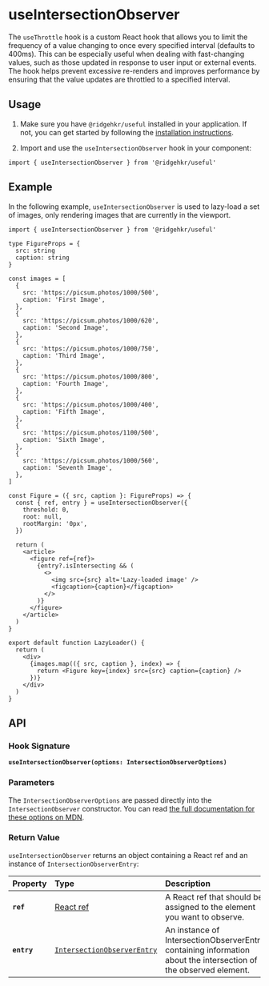 
# useIntersectionObserver

The `useThrottle` hook is a custom React hook that allows you to limit the frequency of a value changing to once every specified interval (defaults to 400ms). This can be especially useful when dealing with fast-changing values, such as those updated in response to user input or external events. The hook helps prevent excessive re-renders and improves performance by ensuring that the value updates are throttled to a specified interval.

## Usage

1. Make sure you have `@ridgehkr/useful` installed in your application. If not, you can get started by following the [installation instructions](/#getting-started).

2. Import and use the `useIntersectionObserver` hook in your component:

```tsx
import { useIntersectionObserver } from '@ridgehkr/useful'
```

## Example

In the following example, `useIntersectionObserver` is used to lazy-load a set of images, only rendering images that are currently in the viewport.

```tsx /useIntersectionObserver/ filename="LazyLoader.tsx"
import { useIntersectionObserver } from '@ridgehkr/useful'

type FigureProps = {
  src: string
  caption: string
}

const images = [
  {
    src: 'https://picsum.photos/1000/500',
    caption: 'First Image',
  },
  {
    src: 'https://picsum.photos/1000/620',
    caption: 'Second Image',
  },
  {
    src: 'https://picsum.photos/1000/750',
    caption: 'Third Image',
  },
  {
    src: 'https://picsum.photos/1000/800',
    caption: 'Fourth Image',
  },
  {
    src: 'https://picsum.photos/1000/400',
    caption: 'Fifth Image',
  },
  {
    src: 'https://picsum.photos/1100/500',
    caption: 'Sixth Image',
  },
  {
    src: 'https://picsum.photos/1000/560',
    caption: 'Seventh Image',
  },
]

const Figure = ({ src, caption }: FigureProps) => {
  const { ref, entry } = useIntersectionObserver({
    threshold: 0,
    root: null,
    rootMargin: '0px',
  })

  return (
    <article>
      <figure ref={ref}>
        {entry?.isIntersecting && (
          <>
            <img src={src} alt='Lazy-loaded image' />
            <figcaption>{caption}</figcaption>
          </>
        )}
      </figure>
    </article>
  )
}

export default function LazyLoader() {
  return (
    <div>
      {images.map(({ src, caption }, index) => {
        return <Figure key={index} src={src} caption={caption} />
      })}
    </div>
  )
}
```

## API

### Hook Signature

**`useIntersectionObserver(options: IntersectionObserverOptions)`**

### Parameters

The `IntersectionObserverOptions` are passed directly into the `IntersectionObserver` constructor. You can read [the full documentation for these options on MDN](https://developer.mozilla.org/en-US/docs/Web/API/Intersection_Observer_API#creating_an_intersection_observer).

### Return Value

`useIntersectionObserver` returns an object containing a React ref and an instance of `IntersectionObserverEntry`:

| Property    | Type                                                                                                      | Description                                                                                                     |
| :---------- | :-------------------------------------------------------------------------------------------------------- | :-------------------------------------------------------------------------------------------------------------- |
| **`ref`**   | [React ref](https://react.dev/reference/react/useRef)                                                     | A React ref that should be assigned to the element you want to observe.                                         |
| **`entry`** | [`IntersectionObserverEntry`](https://developer.mozilla.org/en-US/docs/Web/API/IntersectionObserverEntry) | An instance of IntersectionObserverEntry containing information about the intersection of the observed element. |
